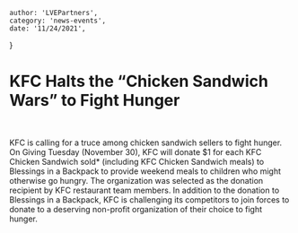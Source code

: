     author: 'LVEPartners',
    category: 'news-events',
    date: '11/24/2021',
}


# KFC Halts the “Chicken Sandwich Wars” to Fight Hunger

<br />

KFC is calling for a truce among chicken sandwich sellers to fight hunger. On Giving Tuesday (November 30), KFC will donate $1 for each KFC Chicken Sandwich sold* (including KFC Chicken Sandwich meals) to Blessings in a Backpack to provide weekend meals to children who might otherwise go hungry. The organization was selected as the donation recipient by KFC restaurant team members. In addition to the donation to Blessings in a Backpack, KFC is challenging its competitors to join forces to donate to a deserving non-profit organization of their choice to fight hunger.
